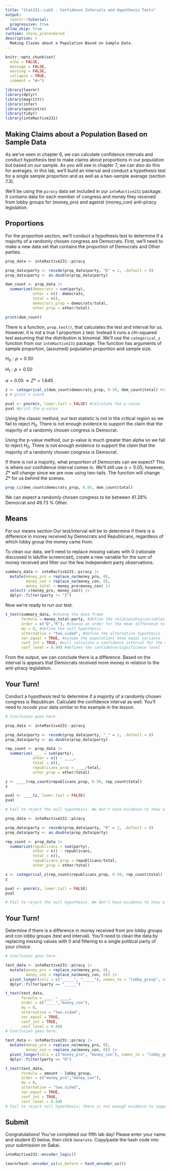 ```yaml
---
title: "Stat231::Lab5 - Confidence Intervals and Hypothesis Tests"
output:
  learnr::tutorial:
  progressive: true
allow_skip: true
runtime: shiny_prerendered
description: >
  Making Claims about a Population Based on Sample Data.
---
```

  
```r
knitr::opts_chunk$set(
  echo = FALSE,
  message = FALSE, 
  warning = FALSE,
  collapse = TRUE,
  comment = "#>")

library(learnr)
library(dplyr)
library(magrittr)
library(infer)
library(openintro)
library(tidyr)
library(inteRactive231)
```
## Making Claims about a Population Based on Sample Data

As we've seen in chapter 6, we can calculate confidence intervals and conduct hypothesis test to make claims about proportions in our population but based on our sample. As you will see in chapter 7, we can also do this for averages. In this lab, we'll build an interval and conduct a hypothesis test for a single sample proportion and as well as a two-sample average (section 7.3). 

We'll be using the `piracy` data set included in  our `inteRactive231` package. It contains data for each member of congress and money they received from lobby groups for (money_pro) and against (money_con) anti-piracy legislation. 

## Proportions

For the proportion section, we'll conduct a hypothesis test to determine if a majority of a randomly chosen congress are Democrats. First, we'll need to make a new data set that contains the proportion of Democrats and Other parties. 

```r
prop_data <- inteRactive231::piracy

prop_data$party <- recode(prop_data$party, "D" = 1, .default = 0)
prop_data$party <- as.double(prop_data$party)

dem_count <- prop_data |>  
  summarize(democrats = sum(party),
            other = n()- democrats,
            total = n(),
            democrats_prop = democrats/total,
            other_prop = other/total)

print(dem_count)
```

There is a function, `prop.test()`, that calculates the test and interval for us. However, it is not a true 1 proportion z test. Instead it runs a chi-squared test assuming that the distribution is binomial. We'll use the `categorical_z` function from our `inteRactive231` package. The function has arguments of sample proportion, (assumed) population proportion and sample size.

$H_0: p = 0.50$
  
$H_1: p > 0.50$
  
$\alpha = 0.05 \rightarrow Z* = 1.645$
  
```r
z <- categorical_z(dem_count$democrats_prop, 0.50, dem_count$total) #calculate z score
z # print z score

pval <- pnorm(z, lower.tail = FALSE) #calculate the p-value
pval #print the p-value
```

Using the classic method, our test statistic is not in the critical region so we fail to reject $H_0$. There is not enough evidence to support the claim that the majority of a randomly chosen congress is Democrat. 

Using the p-value method, our p-value is much greater than alpha so we fail to reject $H_0$. There is not enough evidence to support the claim that the majority of a randomly chosen congress is Democrat. 

If there is not a majority, what proportion of Democrats can we expect? This is where our confidence interval comes in. We'll still use $\alpha = 0.05$; however, $Z*$ will change since we are now using two-tails. The function will change $Z*$ for us behind the scenes.

```r
prop_ci(dem_count$democrats_prop, 0.05, dem_count$total)
```

We can expect a randomly chosen congress to be between 41.28% Democrat and 49.73 % Other.

## Means

For our means section Our test/interval will be to determine if there is a difference in money received by Democrats and Republicans, regardless of which lobby group the money came from.  

To clean our data, we'll need to replace missing values with 0 (rationale discussed in lab/the screencast), create a new variable for the sum of money received and filter our the few Independent party observations. 

```r
summary_data <- inteRactive231::piracy |>  
  mutate(money_pro = replace_na(money_pro, 0), 
         money_con = replace_na(money_con, 0),
         money_total = money_pro+money_con) |>  
  select(-c(money_pro, money_con)) |> 
  dplyr::filter(party != "I")
```

Now we're ready to run our test.

```r
t_test(summary_data, #choose the data frame
       formula = money_total~party, #define the relationship/variables for testing
       order = c("D","R"), #choose an order for the mean difference to be calculated
       mu = 0, #define the null hypothesis
       alternative = "two.sided", #define the alternative hypothesis
       var.equal = TRUE, #assume the populations have equal variance
       conf_int = TRUE, #will calculate a confidence interval for the mean difference as part of the test
       conf_level = 0.99) #defines the confidence/significance level
```

From the output, we can conclude there is a difference. Based on the interval is appears that Democrats received more money in relation to the anti-piracy legislation.

## Your Turn!

Conduct a hypothesis test to determine if a majority of a randomly chosen congress is Republican. Calculate the confidence interval as well. You'll need to *recode* your data similar to the example in the lesson. 

```r

# Conclusion goes here.
```

```r
prop_data <- inteRactive231::piracy

prop_data$party <- recode(prop_data$party, "_" = 1, .default = 0)
prop_data$party <- as.double(prop_data$party)

rep_count <- prop_data |>  
  summarize(____ = sum(party),
            other = n() - ____,
            total = n(),
            republicans_prop = ____/total,
            other_prop = other/total)

z <- ____(rep_count$republicans_prop, 0.50, rep_count$total) 
z 

pval <- ____(z, lower.tail = FALSE) 
pval

# Fail to reject the null hypothesis. We don't have evidence to show a randomly chosen congress is mostly Republican.
```

```r
prop_data <- inteRactive231::piracy

prop_data$party <- recode(prop_data$party, "R" = 1, .default = 0)
prop_data$party <- as.double(prop_data$party)

rep_count <- prop_data |>  
  summarize(republicans = sum(party),
            other = n() - republicans,
            total = n(),
            republicans_prop = republicans/total,
            other_prop = other/total)

z <- categorical_z(rep_count$republicans_prop, 0.50, rep_count$total) 
z 

pval <- pnorm(z, lower.tail = FALSE) 
pval

# Fail to reject the null hypothesis. We don't have evidence to show a randomly chosen congress is mostly Republican.
```


## Your Turn!

Determine if there is a difference in money received from pro lobby groups and con lobby groups (test and interval). You'll need to clean the data by replacing missing values with 0 and filtering to a single political party of your choice.

```r

# Conclusion goes here.
```

```r
test_data <- inteRactive231::piracy |>  
  mutate(money_pro = replace_na(money_pro, 0), 
         money_con = replace_na(money_con, 0)) |>  
  pivot_longer(cols = c("_____", "_____"), names_to = "lobby_group", values_to = "amount") |> 
  dplyr::filter(party == "_____")

t_test(test_data, 
       formula = ____ ~ ____, 
       order = c("____","money_con"), 
       mu = 0, 
       alternative = "two.sided", 
       var.equal = TRUE, 
       conf_int = TRUE, 
       conf_level = 0.99)
# Conclusion goes here.
```

```r
test_data <- inteRactive231::piracy |>  
  mutate(money_pro = replace_na(money_pro, 0), 
         money_con = replace_na(money_con, 0)) |>  
  pivot_longer(cols = c("money_pro", "money_con"), names_to = "lobby_group", values_to = "amount") |> 
  dplyr::filter(party == "D")

t_test(test_data, 
       formula = amount ~ lobby_group, 
       order = c("money_pro","money_con"), 
       mu = 0, 
       alternative = "two.sided", 
       var.equal = TRUE, 
       conf_int = TRUE, 
       conf_level = 0.99)
# Fail to reject null hypothesis; there is not enough evidence to support the claim that Democrats received more funds from one lobby group than another.
```

## Submit

Congratulations! You've completed our fifth lab day! Please enter your name and student ID below, then click `Generate`. Copy/paste the hash code into your submission on Sakai. 

```r
inteRactive231::encoder_logic()
```

```r
learnrhash::encoder_ui(ui_before = hash_encoder_ui())
```
